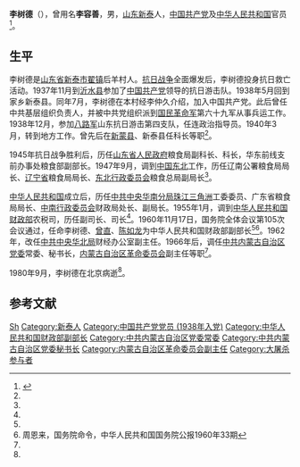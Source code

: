 {{Otheruses|other=名为李树德的其他人物|李树德}}

'''李树德'''（{{bd|1917年||1980年|9月}}），曾用名'''李容善'''，男，[[山东省|山东]][[新泰市|新泰]]人，[[中国共产党|中国共产党]]及[[中华人民共和国|中华人民共和国]]官员<ref name=sdsqw>{{Cite web |url = http://www.sdsqw.cn/town/taian/200707/article_9966.html |title = 翟镇 |author =  |date = 2007-07-12 |publisher = 山东省情网 |language =  |accessdate =  |quote =  |archive-url = https://web.archive.org/web/20170504021738/http://www.sdsqw.cn/town/taian/200707/article_9966.html |archive-date = 2017-05-04 |dead-url = yes }}</ref>。

== 生平 ==
李树德是[[山东省|山东省]][[新泰市|新泰市]][[翟镇_(新泰市)|翟镇]]后羊村人。[[抗日战争|抗日战争]]全面爆发后，李树德投身抗日救亡活动。1937年11月到[[沂水县|沂水县]]参加了[[中国共产党|中国共产党]]领导的抗日游击队。1938年5月回到家乡新泰县。同年7月，李树德在本村经李仲久介绍，加入中国共产党。此后曾任中共基层组织负责人，并被中共党组织派到[[国民革命军|国民革命军]]第六十九军从事兵运工作。1938年12月，参加[[八路军|八路军]]山东抗日游击第四支队，任连政治指导员。1940年3月，转到地方工作。曾先后在[[新蒙县|新蒙县]]、新泰县任科长等职<ref name=sdsqw/>。

1945年抗日战争胜利后，历任[[山东省人民政府|山东省人民政府]]粮食局副科长、科长，华东前线支前办事处粮食部副部长。1947年9月，调到[[中国东北|中国东北]]工作，历任辽南公署粮食局局长、[[辽宁省|辽宁省]]粮食局局长、[[東北行政委員會_(1953年－1954年)|东北行政委员会]]粮食总局副局长<ref name=sdsqw/>。

[[中华人民共和国|中华人民共和国]]成立后，历任[[中共中央华南分局|中共中央华南分局]][[珠江三角洲|珠江三角洲]]工委委员、广东省粮食局局长、[[中南行政委员会|中南行政委员会]]财政局处长、副局长。1955年1月，调到[[中华人民共和国财政部|中华人民共和国财政部]]农税司，历任副司长、司长<ref name=sdsqw/>。1960年11月17日，国务院全体会议第105次会议通过，任命李树德、[[曾直_(1919年)|曾直]]、[[陈如龙|陈如龙]]为中华人民共和国财政部副部长<ref name=sdsqw/><ref>周恩来，国务院命令，中华人民共和国国务院公报1960年33期</ref>。1962年，改任[[中共中央华北局|中共中央华北局]]财经办公室副主任。1966年后，调任[[中共内蒙古自治区党委|中共内蒙古自治区党委]]常委、秘书长，[[内蒙古自治区革命委员会|内蒙古自治区革命委员会]]副主任等职<ref name=sdsqw/>。

1980年9月，李树德在北京病逝<ref name=sdsqw/>。

== 参考文献 ==
{{Reflist|2}}

{{Authority control}}
{{DEFAULTSORT:Li李}}
[[Category:李姓|Sh]]
[[Category:新泰人|Category:新泰人]]
[[Category:中国共产党党员_(1938年入党)|Category:中国共产党党员 (1938年入党)]]
[[Category:中华人民共和国财政部副部长|Category:中华人民共和国财政部副部长]]
[[Category:中共内蒙古自治区党委常委|Category:中共内蒙古自治区党委常委]]
[[Category:中共内蒙古自治区党委秘书长|Category:中共内蒙古自治区党委秘书长]]
[[Category:内蒙古自治区革命委员会副主任|Category:内蒙古自治区革命委员会副主任]]
[[Category:大屠杀参与者|Category:大屠杀参与者]]